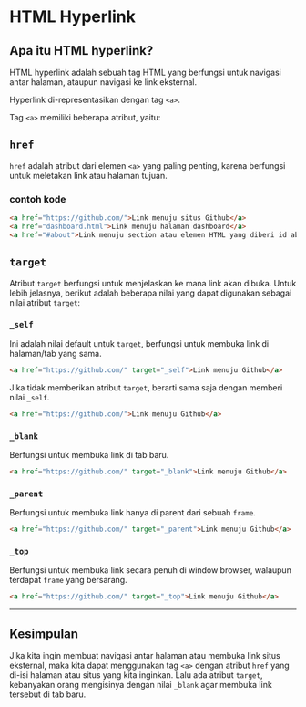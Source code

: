 # HTML Hyperlink

## Apa itu HTML hyperlink?

HTML hyperlink adalah sebuah tag HTML yang berfungsi untuk navigasi antar halaman, ataupun navigasi ke link eksternal.

Hyperlink di-representasikan dengan tag `<a>`.

Tag `<a>` memiliki beberapa atribut, yaitu:

## `href`
`href` adalah atribut dari elemen `<a>` yang paling penting, karena berfungsi untuk meletakan link atau halaman tujuan.
### contoh kode
```html
<a href="https://github.com/">Link menuju situs Github</a>
<a href="dashboard.html">Link menuju halaman dashboard</a>
<a href="#about">Link menuju section atau elemen HTML yang diberi id about</a>
```

## `target`
Atribut `target` berfungsi untuk menjelaskan ke mana link akan dibuka. Untuk lebih jelasnya, berikut adalah beberapa nilai yang dapat digunakan sebagai nilai atribut `target`:  

### `_self`
Ini adalah nilai default untuk `target`, berfungsi untuk membuka link di halaman/tab yang sama.
```html
<a href="https://github.com/" target="_self">Link menuju Github</a>
```
Jika tidak memberikan atribut `target`, berarti sama saja dengan memberi nilai `_self`.
```html
<a href="https://github.com/">Link menuju Github</a>
```

### `_blank`
Berfungsi untuk membuka link di tab baru.
```html
<a href="https://github.com/" target="_blank">Link menuju Github</a>
```

### `_parent`
Berfungsi untuk membuka link hanya di parent dari sebuah `frame`.
```html
<a href="https://github.com/" target="_parent">Link menuju Github</a>
```

### `_top`
Berfungsi untuk membuka link secara penuh di window browser, walaupun terdapat `frame` yang bersarang.
```html
<a href="https://github.com/" target="_top">Link menuju Github</a>
```
---
## Kesimpulan
 Jika kita ingin membuat navigasi antar halaman atau membuka link situs eksternal, maka kita dapat menggunakan tag `<a>` dengan atribut `href` yang di-isi halaman atau situs yang kita inginkan. Lalu ada atribut `target`, kebanyakan orang mengisinya dengan nilai `_blank` agar membuka link tersebut di tab baru.
